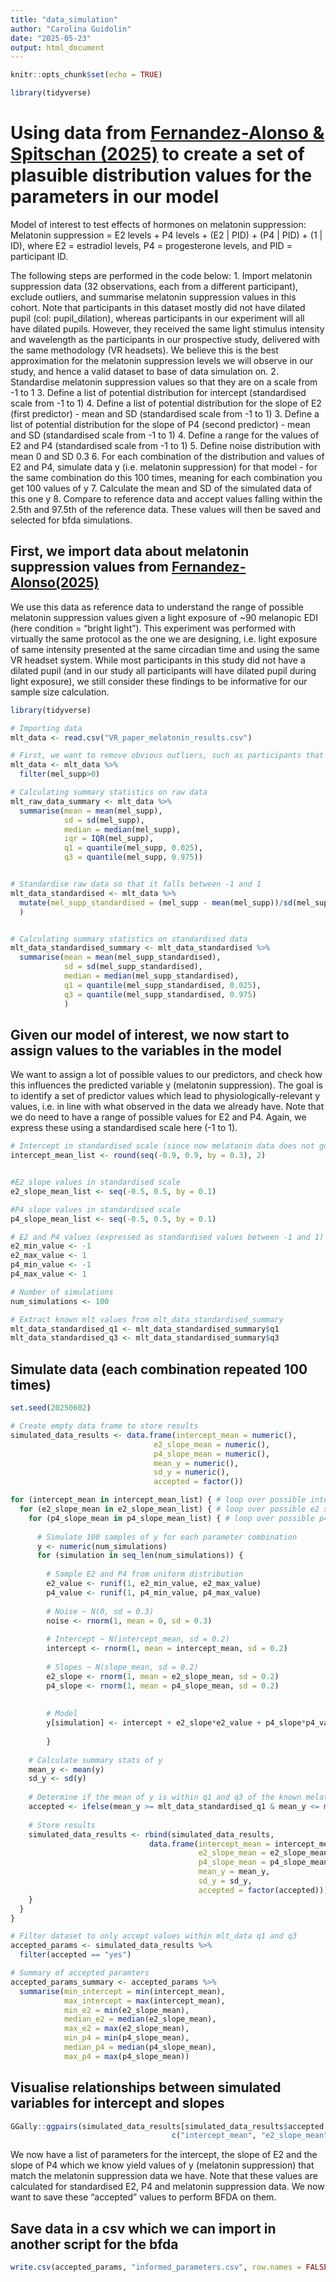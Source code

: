 ```yaml
---
title: "data_simulation"
author: "Carolina Guidolin"
date: "2025-05-23"
output: html_document
---
```


```r
knitr::opts_chunk$set(echo = TRUE)
```

```r
library(tidyverse)
```


# Using data from [Fernandez-Alonso & Spitschan (2025)](https://doi.org/10.1111/jpi.70051) to create a set of plasuible distribution values for the parameters in our model

Model of interest to test effects of hormones on melatonin suppression:
Melatonin suppression = E2 levels + P4 levels + (E2 | PID) + (P4 | PID) + (1 | ID),
where E2 = estradiol levels, P4 = progesterone levels, and PID = participant ID.

The following steps are performed in the code below:
1. Import melatonin suppression data (32 observations, each from a different participant), exclude outliers, and summarise melatonin suppression values in this cohort. Note that participants in this dataset mostly did not have dilated pupil (col: pupil_dilation), whereas participants in our experiment will all have dilated pupils. However, they received the same light stimulus intensity and wavelength as the participants in our prospective study, delivered with the same methodology (VR headsets). We believe this is the best approximation for the melatonin suppression levels we will observe in our study, and hence a valid dataset to base of data simulation on.
2. Standardise melatonin suppression values so that they are on a scale from -1 to 1
3. Define a list of potential distribution for intercept (standardised scale from -1 to 1)
4. Define a list of potential distribution for the slope of E2 (first predictor) - mean and SD (standardised scale from -1 to 1)
3. Define a list of potential distribution for the slope of P4 (second predictor) - mean and SD (standardised scale from -1 to 1)
4. Define a range for the values of E2 and P4 (standardised scale from -1 to 1)
5. Define noise distribution with mean 0 and SD 0.3
6. For each combination of the distribution and values of E2 and P4, simulate data y (i.e. melatonin suppression) for that model - for the same combination do this 100 times, meaning for each combination you get 100 values of y
7. Calculate the mean and SD of the simulated data of this one y 
8. Compare to reference data and accept values falling within the 2.5th and 97.5th of the reference data. These values will then be saved and selected for bfda simulations.

## First, we import data about melatonin suppression values from [Fernandez-Alonso(2025)](https://doi.org/10.1111/jpi.70051)

We use this data as reference data to understand the range of possible melatonin suppression values given a light exposure of ~90 melanopic EDI (here condition = "bright light"). This experiment was performed with virtually the same protocol as the one we are designing, i.e. light exposure of same intensity presented at the same circadian time and using the same VR headset system. While most participants in this study did not have a dilated pupil (and in our study all participants will have dilated pupil during light exposure), we still consider these findings to be informative for our sample size calculation. 

```r
library(tidyverse)

# Importing data
mlt_data <- read.csv("VR_paper_melatonin_results.csv")

# First, we want to remove obvious outliers, such as participants that had more melatonin in the dim light control compared to the bright light condition 
mlt_data <- mlt_data %>%
  filter(mel_supp>0)

# Calculating summary statistics on raw data
mlt_raw_data_summary <- mlt_data %>%
  summarise(mean = mean(mel_supp),
            sd = sd(mel_supp),
            median = median(mel_supp),
            iqr = IQR(mel_supp),
            q1 = quantile(mel_supp, 0.025),
            q3 = quantile(mel_supp, 0.975))


# Standardise raw data so that it falls between -1 and 1
mlt_data_standardised <- mlt_data %>%
  mutate(mel_supp_standardised = (mel_supp - mean(mel_supp))/sd(mel_supp)
  )


# Calculating summary statistics on standardised data 
mlt_data_standardised_summary <- mlt_data_standardised %>%
  summarise(mean = mean(mel_supp_standardised),
            sd = sd(mel_supp_standardised),
            median = median(mel_supp_standardised),
            q1 = quantile(mel_supp_standardised, 0.025),
            q3 = quantile(mel_supp_standardised, 0.975)
            )

```

## Given our model of interest, we now start to assign values to the variables in the model
We want to assign a lot of possible values to our predictors, and check how this influences the predicted variable y (melatonin suppression). The goal is to identify a set of predictor values which lead to physiologically-relevant y values, i.e. in line with what observed in the data we already have. Note that we do need to have a range of possible values for E2 and P4. Again, we express these using a standardised scale here (-1 to 1). 

```r
# Intercept in standardised scale (since now melatonin data does not go from 0 to 100)
intercept_mean_list <- round(seq(-0.9, 0.9, by = 0.3), 2)


#E2 slope values in standardised scale
e2_slope_mean_list <- seq(-0.5, 0.5, by = 0.1)

#P4 slope values in standardised scale
p4_slope_mean_list <- seq(-0.5, 0.5, by = 0.1)

# E2 and P4 values (expressed as standardised values between -1 and 1)
e2_min_value <- -1
e2_max_value <- 1
p4_min_value <- -1
p4_max_value <- 1

# Number of simulations
num_simulations <- 100

# Extract known mlt values from mlt_data_standardised_summary
mlt_data_standardised_q1 <- mlt_data_standardised_summary$q1
mlt_data_standardised_q3 <- mlt_data_standardised_summary$q3
```

## Simulate data (each combination repeated 100 times)
```r
set.seed(20250602)

# Create empty data frame to store results
simulated_data_results <- data.frame(intercept_mean = numeric(),
                                e2_slope_mean = numeric(),
                                p4_slope_mean = numeric(),
                                mean_y = numeric(),
                                sd_y = numeric(),
                                accepted = factor())

for (intercept_mean in intercept_mean_list) { # loop over possible intercept means
  for (e2_slope_mean in e2_slope_mean_list) { # loop over possible e2 slope means
    for (p4_slope_mean in p4_slope_mean_list) { # loop over possible p4 slope means
      
      # Simulate 100 samples of y for each parameter combination
      y <- numeric(num_simulations)
      for (simulation in seq_len(num_simulations)) {
        
        # Sample E2 and P4 from uniform distribution
        e2_value <- runif(1, e2_min_value, e2_max_value)
        p4_value <- runif(1, p4_min_value, p4_max_value)
        
        # Noise ~ N(0, sd = 0.3)
        noise <- rnorm(1, mean = 0, sd = 0.3)
        
        # Intercept ~ N(intercept_mean, sd = 0.2)
        intercept <- rnorm(1, mean = intercept_mean, sd = 0.2)
        
        # Slopes ~ N(slope_mean, sd = 0.2)
        e2_slope <- rnorm(1, mean = e2_slope_mean, sd = 0.2)
        p4_slope <- rnorm(1, mean = p4_slope_mean, sd = 0.2)
        
        
        # Model
        y[simulation] <- intercept + e2_slope*e2_value + p4_slope*p4_value + noise
      
        }
    
    # Calculate summary stats of y
    mean_y <- mean(y)
    sd_y <- sd(y)
      
    # Determine if the mean of y is within q1 and q3 of the known melatonin data 
    accepted <- ifelse(mean_y >= mlt_data_standardised_q1 & mean_y <= mlt_data_standardised_q3, "yes", "no")
      
    # Store results
    simulated_data_results <- rbind(simulated_data_results,
                               data.frame(intercept_mean = intercept_mean,
                                          e2_slope_mean = e2_slope_mean,
                                          p4_slope_mean = p4_slope_mean,
                                          mean_y = mean_y,
                                          sd_y = sd_y,
                                          accepted = factor(accepted)))
    }
  }
}

# Filter dataset to only accept values within mlt_data q1 and q3
accepted_params <- simulated_data_results %>%
  filter(accepted == "yes")

# Summary of accepted paramters
accepted_params_summary <- accepted_params %>%
  summarise(min_intercept = min(intercept_mean),
            max_intercept = max(intercept_mean),
            min_e2 = min(e2_slope_mean),
            median_e2 = median(e2_slope_mean),
            max_e2 = max(e2_slope_mean),
            min_p4 = min(p4_slope_mean),
            median_p4 = median(p4_slope_mean),
            max_p4 = max(p4_slope_mean))

```

## Visualise relationships between simulated variables for intercept and slopes 
```r
GGally::ggpairs(simulated_data_results[simulated_data_results$accepted == "yes", 
                                    c("intercept_mean", "e2_slope_mean", "p4_slope_mean")])

```
We now have a list of parameters for the intercept, the slope of E2 and the slope of P4 which we know yield values of y (melatonin suppression) that match the melatonin suppression data we have. Note that these values are calculated for standardised E2, P4 and melatonin suppression data. We now want to save these "accepted" values to perform BFDA on them. 

## Save data in a csv which we can import in another script for the bfda
```r
write.csv(accepted_params, "informed_parameters.csv", row.names = FALSE)
```

